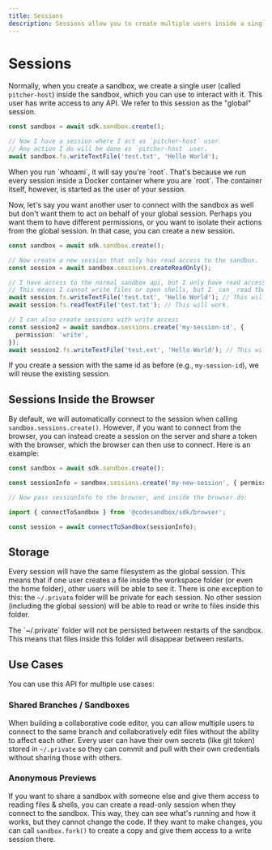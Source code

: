 ```yaml
---
title: Sessions
description: Sessions allow you to create multiple users inside a single sandbox.
---
```



# Sessions

Normally, when you create a sandbox, we create a single user (called `pitcher-host`) inside the sandbox, which you can use to interact with it. This user has write access to any API. We refer to this session as the "global" session.

```ts
const sandbox = await sdk.sandbox.create();

// Now I have a session where I act as `pitcher-host` user.
// Any action I do will be done as `pitcher-host` user.
await sandbox.fs.writeTextFile('test.txt', 'Hello World');
```

<Callout>
When you run `whoami`, it will say you're `root`. That's because we run every session inside a Docker container where you are `root`. The container itself, however, is started as the user of your session.
</Callout>

Now, let's say you want another user to connect with the sandbox as well but don't want them to act on behalf of your global session. Perhaps you want them to have different permissions, or you want to isolate their actions from the global session. In that case, you can create a new session.

```ts
const sandbox = await sdk.sandbox.create();

// Now create a new session that only has read access to the sandbox.
const session = await sandbox.sessions.createReadOnly();

// I have access to the normal sandbox api, but I only have read access
// This means I cannot write files or open shells, but I _can_ read them
await session.fs.writeTextFile('test.txt', 'Hello World'); // This will throw an error.
await session.fs.readTextFile('test.txt'); // This will work.

// I can also create sessions with write access
const session2 = await sandbox.sessions.create('my-session-id', {
  permission: 'write',
});
await session2.fs.writeTextFile('test.ext', 'Hello World'); // This will work
```

If you create a session with the same id as before (e.g., `my-session-id`), we will reuse the existing session.

## Sessions Inside the Browser

By default, we will automatically connect to the session when calling `sandbox.sessions.create()`. However, if you want to connect from the browser, you can instead create a session on the server and share a token with the browser, which the browser can then use to connect. Here is an example:

```ts
const sandbox = await sdk.sandbox.create();

const sessionInfo = sandbox.sessions.create('my-new-session', { permission: 'write', autoConnect: false });

// Now pass sessionInfo to the browser, and inside the browser do:

import { connectToSandbox } from '@codesandbox/sdk/browser';

const session = await connectToSandbox(sessionInfo);
```

## Storage

Every session will have the same filesystem as the global session. This means that if one user creates a file inside the workspace folder (or even the home folder), other users will be able to see it. There is one exception to this: the `~/.private` folder will be private for each session. No other session (including the global session) will be able to read or write to files inside this folder.

<Callout>
The `~/.private` folder will not be persisted between restarts of the sandbox. This means that files inside this folder will disappear between restarts. 
</Callout>

## Use Cases

You can use this API for multiple use cases:

### Shared Branches / Sandboxes

When building a collaborative code editor, you can allow multiple users to connect to the same branch and collaboratively edit files without the ability to affect each other. Every user can have their own secrets (like git token) stored in `~/.private` so they can commit and pull with their own credentials without sharing those with others.

### Anonymous Previews

If you want to share a sandbox with someone else and give them access to reading files & shells, you can create a read-only session when they connect to the sandbox. This way, they can see what's running and how it works, but they cannot change the code. If they want to make changes, you can call `sandbox.fork()` to create a copy and give them access to a write session there.
